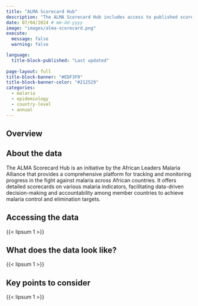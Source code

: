 ```yaml
---
title: "ALMA Scorecard Hub"
description: "The ALMA Scorecard Hub includes access to published scorecard tools from several African ministries of health."
date: 07/04/2024 # mm-dd-yyyy
image: "images/alma-scorecard.png"
execute:
  message: false
  warning: false

language: 
  title-block-published: "Last updated"
  
page-layout: full
title-block-banner: "#EDF3F9"
title-block-banner-color: "#212529"
categories:
  - malaria
  - epidemiology
  - country-level
  - annual
---
```


::: {.page-tabs .panel-tabset}

## Overview

<h2>About the data</h2>

The ALMA Scorecard Hub is an initiative by the African Leaders Malaria Alliance that provides a comprehensive platform for tracking and monitoring progress in the fight against malaria across African countries. It offers detailed scorecards on various malaria indicators, facilitating data-driven decision-making and accountability among member countries to achieve malaria control and elimination targets.

<h2>Accessing the data</h2>

{{< lipsum 1 >}}

<h2>What does the data look like?</h2>

{{< lipsum 1 >}}

<h2>Key points to consider</h2>

{{< lipsum 1 >}}

:::